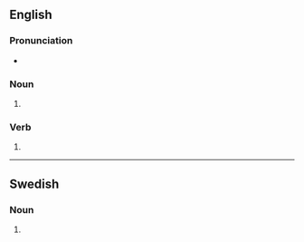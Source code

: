 ==English==

===Pronunciation===
* {{IPA|/flʌfs/|lang=en}}

===Noun===
{{head|en|noun plural form}}

# {{plural of|fluff|lang=en}}

===Verb===
{{head|en|verb form}}

# {{en-third-person singular of|fluff}}

----

==Swedish==

===Noun===
{{head|sv|noun form}}

# {{sv-noun-form-indef-gen|fluff}}